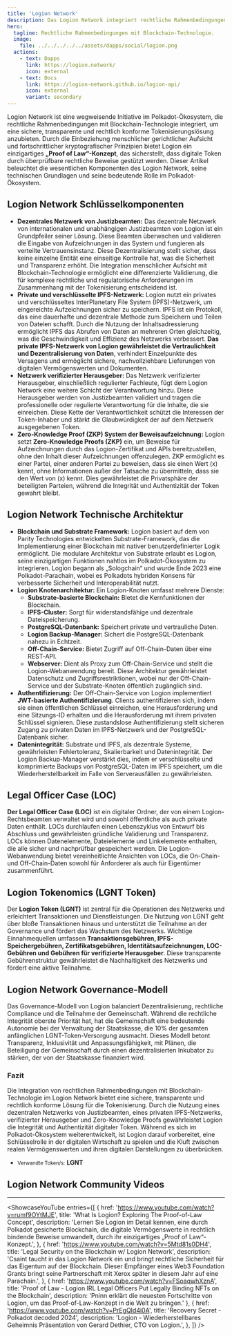 ```yaml
---
title: 'Logion Network'
description: Das Logion Network integriert rechtliche Rahmenbedingungen mit Blockchain-Technologie, um eine sichere, transparente und rechtlich konforme Tokenisierungslösung anzubieten.
hero:
  tagline: Rechtliche Rahmenbedingungen mit Blockchain-Technologie.
  image: 
    file: ../../../../../assets/dapps/social/logion.png
  actions:
    - text: Dapps
      link: https://logion.network/
      icon: external
    - text: Docs
      link: https://logion-network.github.io/logion-api/
      icon: external
      variant: secondary
---
```



Logion Network ist eine wegweisende Initiative im Polkadot-Ökosystem, die rechtliche Rahmenbedingungen mit Blockchain-Technologie integriert, um eine sichere, transparente und rechtlich konforme Tokenisierungslösung anzubieten. Durch die Einbeziehung menschlicher gerichtlicher Aufsicht und fortschrittlicher kryptografischer Prinzipien bietet Logion ein einzigartiges **„Proof of Law“-Konzept**, das sicherstellt, dass digitale Token durch überprüfbare rechtliche Beweise gestützt werden. Dieser Artikel beleuchtet die wesentlichen Komponenten des Logion Network, seine technischen Grundlagen und seine bedeutende Rolle im Polkadot-Ökosystem.

## Logion Network Schlüsselkomponenten
- **Dezentrales Netzwerk von Justizbeamten:** Das dezentrale Netzwerk von internationalen und unabhängigen Justizbeamten von Logion ist ein Grundpfeiler seiner Lösung. Diese Beamten überwachen und validieren die Eingabe von Aufzeichnungen in das System und fungieren als verteilte Vertrauensinstanz. Diese Dezentralisierung stellt sicher, dass keine einzelne Entität eine einseitige Kontrolle hat, was die Sicherheit und Transparenz erhöht. Die Integration menschlicher Aufsicht mit Blockchain-Technologie ermöglicht eine differenzierte Validierung, die für komplexe rechtliche und regulatorische Anforderungen im Zusammenhang mit der Tokenisierung entscheidend ist.
- **Private und verschlüsselte IPFS-Netzwerk:** Logion nutzt ein privates und verschlüsseltes InterPlanetary File System (IPFS)-Netzwerk, um eingereichte Aufzeichnungen sicher zu speichern. IPFS ist ein Protokoll, das eine dauerhafte und dezentrale Methode zum Speichern und Teilen von Dateien schafft. Durch die Nutzung der Inhaltsadressierung ermöglicht IPFS das Abrufen von Daten an mehreren Orten gleichzeitig, was die Geschwindigkeit und Effizienz des Netzwerks verbessert. **Das private IPFS-Netzwerk von Logion gewährleistet die Vertraulichkeit und Dezentralisierung von Daten**, verhindert Einzelpunkte des Versagens und ermöglicht sichere, nachvollziehbare Lieferungen von digitalen Vermögenswerten und Dokumenten.
- **Netzwerk verifizierter Herausgeber:** Das Netzwerk verifizierter Herausgeber, einschließlich regulierter Fachleute, fügt dem Logion Network eine weitere Schicht der Verantwortung hinzu. Diese Herausgeber werden von Justizbeamten validiert und tragen die professionelle oder regulierte Verantwortung für die Inhalte, die sie einreichen. Diese Kette der Verantwortlichkeit schützt die Interessen der Token-Inhaber und stärkt die Glaubwürdigkeit der auf dem Netzwerk ausgegebenen Token.
- **Zero-Knowledge Proof (ZKP) System der Beweisaufzeichnung:** Logion setzt **Zero-Knowledge Proofs (ZKP)** ein, um Beweise für Aufzeichnungen durch das Logion-Zertifikat und APIs bereitzustellen, ohne den Inhalt dieser Aufzeichnungen offenzulegen. ZKP ermöglicht es einer Partei, einer anderen Partei zu beweisen, dass sie einen Wert (x) kennt, ohne Informationen außer der Tatsache zu übermitteln, dass sie den Wert von (x) kennt. Dies gewährleistet die Privatsphäre der beteiligten Parteien, während die Integrität und Authentizität der Token gewahrt bleibt.

## Logion Network Technische Architektur
- **Blockchain und Substrate Framework:** Logion basiert auf dem von Parity Technologies entwickelten Substrate-Framework, das die Implementierung einer Blockchain mit nativer benutzerdefinierter Logik ermöglicht. Die modulare Architektur von Substrate erlaubt es Logion, seine einzigartigen Funktionen nahtlos im Polkadot-Ökosystem zu integrieren. Logion begann als „Sologchain“ und wurde Ende 2023 eine Polkadot-Parachain, wobei es Polkadots hybriden Konsens für verbesserte Sicherheit und Interoperabilität nutzt.
- **Logion Knotenarchitektur:** Ein Logion-Knoten umfasst mehrere Dienste:
  - **Substrate-basierte Blockchain:** Bietet die Kernfunktionen der Blockchain.
  - **IPFS-Cluster:** Sorgt für widerstandsfähige und dezentrale Dateispeicherung.
  - **PostgreSQL-Datenbank:** Speichert private und vertrauliche Daten.
  - **Logion Backup-Manager:** Sichert die PostgreSQL-Datenbank nahezu in Echtzeit.
  - **Off-Chain-Service:** Bietet Zugriff auf Off-Chain-Daten über eine REST-API.
  - **Webserver:** Dient als Proxy zum Off-Chain-Service und stellt die Logion-Webanwendung bereit.
  Diese Architektur gewährleistet Datenschutz und Zugriffsrestriktionen, wobei nur der Off-Chain-Service und der Substrate-Knoten öffentlich zugänglich sind.
- **Authentifizierung:** Der Off-Chain-Service von Logion implementiert **JWT-basierte Authentifizierung**. Clients authentifizieren sich, indem sie einen öffentlichen Schlüssel einreichen, eine Herausforderung und eine Sitzungs-ID erhalten und die Herausforderung mit ihrem privaten Schlüssel signieren. Diese zustandslose Authentifizierung stellt sicheren Zugang zu privaten Daten im IPFS-Netzwerk und der PostgreSQL-Datenbank sicher.
- **Datenintegrität:** Substrate und IPFS, als dezentrale Systeme, gewährleisten Fehlertoleranz, Skalierbarkeit und Datenintegrität. Der Logion Backup-Manager verstärkt dies, indem er verschlüsselte und komprimierte Backups von PostgreSQL-Daten im IPFS speichert, um die Wiederherstellbarkeit im Falle von Serverausfällen zu gewährleisten.

## Legal Officer Case (LOC)
**Der Legal Officer Case (LOC)** ist ein digitaler Ordner, der von einem Logion-Rechtsbeamten verwaltet wird und sowohl öffentliche als auch private Daten enthält. LOCs durchlaufen einen Lebenszyklus von Entwurf bis Abschluss und gewährleisten gründliche Validierung und Transparenz. LOCs können Datenelemente, Dateielemente und Linkelemente enthalten, die alle sicher und nachprüfbar gespeichert werden. Die Logion-Webanwendung bietet vereinheitlichte Ansichten von LOCs, die On-Chain- und Off-Chain-Daten sowohl für Anforderer als auch für Eigentümer zusammenführt.

## Logion Tokenomics (LGNT Token)
Der **Logion Token (LGNT)** ist zentral für die Operationen des Netzwerks und erleichtert Transaktionen und Dienstleistungen. Die Nutzung von LGNT geht über bloße Transaktionen hinaus und unterstützt die Teilnahme an der Governance und fördert das Wachstum des Netzwerks. Wichtige Einnahmequellen umfassen **Transaktionsgebühren, IPFS-Speichergebühren, Zertifikatsgebühren, Identitätsaufzeichnungen, LOC-Gebühren und Gebühren für verifizierte Herausgeber**. Diese transparente Gebührenstruktur gewährleistet die Nachhaltigkeit des Netzwerks und fördert eine aktive Teilnahme.

## Logion Network Governance-Modell
Das Governance-Modell von Logion balanciert Dezentralisierung, rechtliche Compliance und die Teilnahme der Gemeinschaft. Während die rechtliche Integrität oberste Priorität hat, hat die Gemeinschaft eine bedeutende Autonomie bei der Verwaltung der Staatskasse, die 10% der gesamten anfänglichen LGNT-Token-Versorgung ausmacht. Dieses Modell betont Transparenz, Inklusivität und Anpassungsfähigkeit, mit Plänen, die Beteiligung der Gemeinschaft durch einen dezentralisierten Inkubator zu stärken, der von der Staatskasse finanziert wird.

### Fazit
Die Integration von rechtlichen Rahmenbedingungen mit Blockchain-Technologie im Logion Network bietet eine sichere, transparente und rechtlich konforme Lösung für die Tokenisierung. Durch die Nutzung eines dezentralen Netzwerks von Justizbeamten, eines privaten IPFS-Netzwerks, verifizierter Herausgeber und Zero-Knowledge Proofs gewährleistet Logion die Integrität und Authentizität digitaler Token. Während es sich im Polkadot-Ökosystem weiterentwickelt, ist Logion darauf vorbereitet, eine Schlüsselrolle in der digitalen Wirtschaft zu spielen und die Kluft zwischen realen Vermögenswerten und ihren digitalen Darstellungen zu überbrücken.
- <small>Verwandte Token/s:</small> **LGNT**

## Logion Network Community Videos
------------
<ShowcaseYouTube
  entries={[
        {
        href: 'https://www.youtube.com/watch?v=rumf9OYtMJE',
      title: 'What Is Logion? Exploring The Proof-of-Law Concept',
      description: 'Lernen Sie Logion im Detail kennen, eine durch Polkadot gesicherte Blockchain, die digitale Vermögenswerte in rechtlich bindende Beweise umwandelt, durch ihr einzigartiges „Proof of Law“-Konzept.',
    },
            {
        href: 'https://www.youtube.com/watch?v=5Mtd81s0DH4',
      title: 'Legal Security on the Blockchain w/ Logion Network',
      description: 'Csaint taucht in das Logion Network ein und bringt rechtliche Sicherheit für das Eigentum auf der Blockchain. Dieser Empfänger eines Web3 Foundation Grants bringt seine Partnerschaft mit Xerox später in diesem Jahr auf eine Parachain.',
    },
                {
        href: 'https://www.youtube.com/watch?v=FSoaqwhXznA',
      title: 'Proof of Law - Logion IRL Legal Officers Put Legally Binding NFTs on the Blockchain',
      description: 'Pninn erklärt die neuesten Fortschritte von Logion, um das Proof-of-Law-Konzept in die Welt zu bringen.'
    },
                {
        href: 'https://www.youtube.com/watch?v=PrEgQId4i0A',
      title: 'Recovery Secret - Polkadot decoded 2024',
      description: 'Logion - Wiederherstellbares Geheimnis Präsentation von Gerard Dethier, CTO von Logion.',
    },
  ]} />
